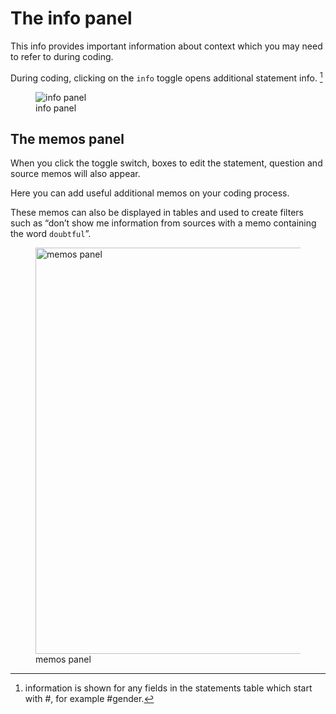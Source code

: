 # The info panel{#xinfo-pan} 

This info provides important information about context which you may need to refer to during coding.

During coding, clicking on the `info` toggle opens additional statement info. [^1]

[^1]: information is shown for any fields in the statements table which start with #, for example #gender.  

![info panel](_assets/sm559T6lUE.gif)

## The memos panel

When you click the toggle switch, boxes to edit the statement, question and source memos will also appear. 

Here you can add useful additional memos on your coding process.

These memos can also be displayed in tables and used to create filters such as "don't show me information from sources with a memo containing the word `doubtful`".

![memos panel](_assets/chrome_xXrp2x0TKw.png){width=650}

